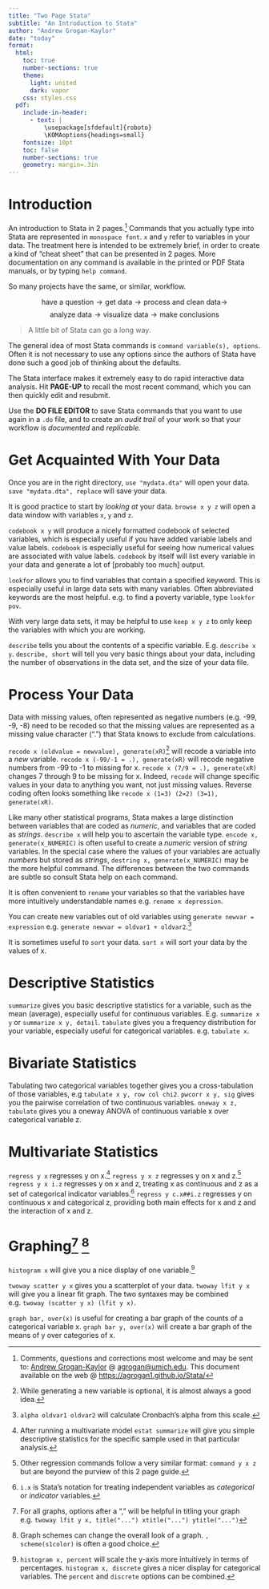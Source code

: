 ```yaml
---
title: "Two Page Stata"
subtitle: "An Introduction to Stata"
author: "Andrew Grogan-Kaylor"
date: "today"
format:
  html:
    toc: true
    number-sections: true
    theme:
      light: united
      dark: vapor
    css: styles.css
  pdf:
    include-in-header:
      - text: | 
          \usepackage[sfdefault]{roboto}
          \KOMAoptions{headings=small}
    fontsize: 10pt
    toc: false
    number-sections: true
    geometry: margin=.3in
---
```


# Introduction

An introduction to Stata in 2 pages.[^questions] Commands that you actually type into Stata are represented  in `monospace font`. `x` and `y` refer to variables in your data.  The treatment here is intended to be extremely brief, in order to create a kind of "cheat sheet" that can be presented in 2 pages.  More documentation on any command is available in the printed or PDF Stata manuals, or by typing `help command`.

So many projects have the same, or similar, workflow.

$$\text{have a question} \rightarrow \text{get data} \rightarrow \text{process and clean data} \rightarrow$$ 
$$\text{analyze data} \rightarrow \text{visualize data} \rightarrow \text{make conclusions}$$

> A little bit of Stata can go a long way.

The general idea of most Stata commands is `command variable(s), options`.  Often it is not necessary to use any options since the authors of Stata have done such a good job of thinking about the defaults. 

The Stata interface makes it extremely easy to do rapid interactive data analysis.  Hit **PAGE-UP** to recall the most recent command, which you can then quickly edit and resubmit.  

Use the **DO FILE EDITOR** to save Stata commands that you want to use again in a `.do` file, and to create an *audit trail* of your work so that your workflow is *documented* and *replicable.*  

# Get Acquainted With Your Data

Once you are in the right directory, `use "mydata.dta"` will open your data. `save "mydata.dta", replace` will save your data. 

It is good practice to start by *looking at* your data. `browse x y z` will open a data window with variables `x`, `y` and `z`.

`codebook x y` will produce a nicely formatted codebook of selected variables, which is especially useful if you have added variable labels and value labels. `codebook` is especially useful for seeing how numerical values are associated with value labels.  `codebook` by itself will list every variable in your data and generate a lot of [probably too much] output.

`lookfor` allows you to find variables that contain a specified keyword.  This is especially useful in large data sets with many variables. Often abbreviated keywords are the most helpful.  e.g. to find a poverty variable, type `lookfor pov`.

With very large data sets, it may be helpful to use `keep x y z` to only keep the variables with which you are working.

`describe` tells you about the contents of a specific variable. E.g. `describe x y`. `describe, short` will tell you very basic things about your data, including the number of observations in the data set, and the size of your data file.

# Process Your Data

Data with missing values, often represented as negative numbers (e.g. -99, -9, -8) need to be recoded so that the missing values are represented as a missing value character (".") that Stata knows to exclude from calculations.

`recode x (oldvalue = newvalue), generate(xR)`[^generate] will recode a variable into a *new* variable. `recode x (-99/-1 = .), generate(xR)` will recode negative numbers from -99 to -1 to missing for x. `recode x (7/9 = .), generate(xR)` changes 7 through 9 to be missing for x.  Indeed, `recode` will change specific values in your data to anything you want, not just missing values. Reverse coding often looks something like `recode x (1=3) (2=2) (3=1), generate(xR)`.

[^generate]: While generating a new variable is optional, it is almost always a good idea.

Like many other statistical programs, Stata makes a large distinction between variables that are coded as *numeric*, and variables that are coded as *strings*. `describe x` will help you to ascertain the variable type. `encode x, generate(x_NUMERIC)` is often useful to create a *numeric* version of *string* variables. In the special case where the values of your variables are actually *numbers* but stored as *strings*, `destring x, generate(x_NUMERIC)` may be the more helpful command. The differences between the two commands are subtle so consult Stata help on each command.

It is often convenient to `rename` your variables so that the variables have more intuitively understandable names e.g. `rename x depression`.

You can create new variables out of old variables using `generate newvar = expression` e.g. `generate newvar = oldvar1 + oldvar2`.[^alpha]

[^alpha]: `alpha oldvar1 oldvar2` will calculate Cronbach's alpha from this scale.

It is sometimes useful to `sort` your data. `sort x` will sort your data by the values of x.

# Descriptive Statistics

`summarize` gives you basic descriptive statistics for a variable, such as the mean (average), especially useful for continuous variables. E.g. `summarize x y` or `summarize x y, detail`. `tabulate` gives you a frequency distribution for your variable, especially useful for categorical variables. e.g. `tabulate x`.

# Bivariate Statistics

Tabulating two categorical variables together gives you a cross-tabulation of those variables, e.g `tabulate x y, row col chi2`. `pwcorr x y, sig` gives you the pairwise correlation of two continuous variables. `oneway x z, tabulate` gives you a oneway ANOVA of continuous variable x over categorical variable z.

# Multivariate Statistics

`regress y x` regresses y on x.[^estat-summarize] `regress y x z` regresses y on x and z.[^other-regressions] `regress y x i.z` regresses y on x and z, treating x as continuous and z as a set of categorical indicator variables.[^idot] `regress y c.x##i.z` regresses y on continuous x and categorical z, providing both main effects for x and z and the interaction of x and z.

[^other-regressions]: Other regression commands follow a very similar format:  `command y x z` but are beyond the purview of this 2 page guide.

[^estat-summarize]: After running a multivariate model `estat summarize` will give you simple descriptive statistics for the specific sample used in that particular analysis.

[^idot]: `i.x` is Stata's notation for treating independent variables as *categorical* or *indicator* variables.

# Graphing[^graph-options] [^schemes]

`histogram x` will give you a nice display of one variable.[^histogram-options] 

[^histogram-options]: `histogram x, percent` will scale the y-axis more intuitively in terms of percentages.  `histogram x, discrete` gives a nicer display for categorical variables. The `percent` and `discrete` options can be combined.

`twoway scatter y x` gives you a scatterplot of your data.  `twoway lfit y x` will give you a linear fit graph.  The two syntaxes may be combined e.g. `twoway (scatter y x) (lfit y x)`.

`graph bar, over(x)` is useful for creating a bar graph of the counts of a categorical variable x. `graph bar y, over(x)` will create a bar graph of the means of y over categories of x.

[^graph-options]: For all graphs, options after a "," will be helpful in titling your graph  e.g. `twoway lfit y x, title("...") xtitle("...") ytitle("...")`

[^schemes]: Graph schemes can change the overall look of a graph. `, scheme(s1color)` is often a good choice.

[^questions]: Comments, questions and corrections most welcome and may be sent to:  [Andrew Grogan-Kaylor](https://agrogan1.github.io/) @ [agrogan@umich.edu](agrogan@umich.edu). This document available on the web @ [https://agrogan1.github.io/Stata/](https://agrogan1.github.io/Stata/) 
















